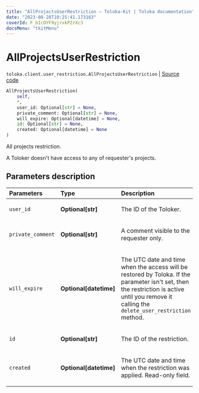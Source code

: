 ```yaml
---
title: "AllProjectsUserRestriction — Toloka-Kit | Toloka documentation"
date: "2023-08-28T10:25:41.173163"
coverId: F_bIcOYF9yjrxkPZrXc3
docsMenu: "tkitMenu"
---
```


# AllProjectsUserRestriction

`toloka.client.user_restriction.AllProjectsUserRestriction` | [Source code](https://github.com/Toloka/toloka-kit/blob/v1.2.1/src/client/user_restriction.py#L86)

```python
AllProjectsUserRestriction(
    self,
    *,
    user_id: Optional[str] = None,
    private_comment: Optional[str] = None,
    will_expire: Optional[datetime] = None,
    id: Optional[str] = None,
    created: Optional[datetime] = None
)
```

All projects restriction.

A Toloker doesn't have access to any of requester's projects.

## Parameters description

| Parameters | Type | Description |
| :----------| :----| :-----------|
`user_id`|**Optional\[str\]**|<p>The ID of the Toloker.</p>
`private_comment`|**Optional\[str\]**|<p>A comment visible to the requester only.</p>
`will_expire`|**Optional\[datetime\]**|<p>The UTC date and time when the access will be restored by Toloka. If the parameter isn't set, then the restriction is active until you remove it calling the `delete_user_restriction` method.</p>
`id`|**Optional\[str\]**|<p>The ID of the restriction.</p>
`created`|**Optional\[datetime\]**|<p>The UTC date and time when the restriction was applied. Read-only field.</p>